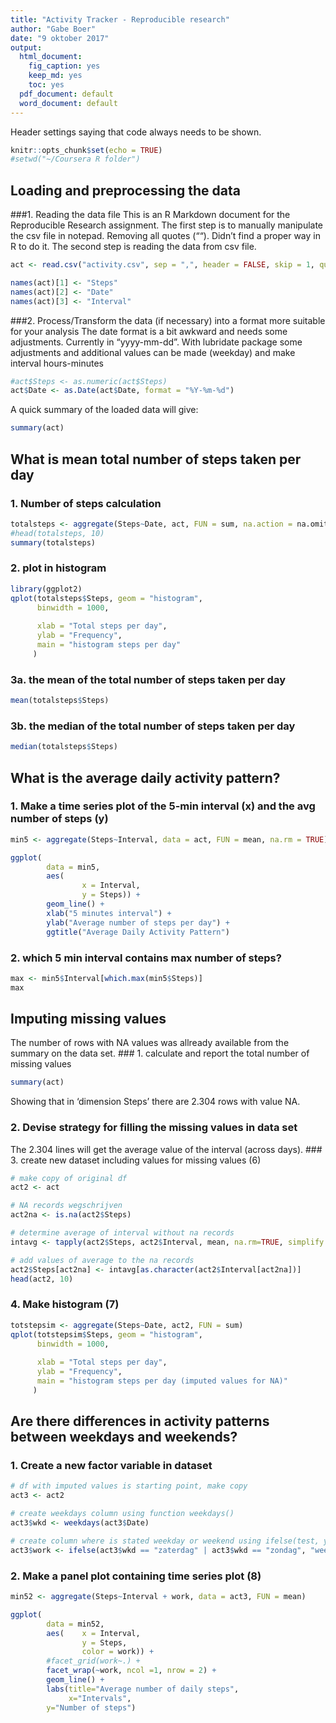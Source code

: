 ---
title: "Activity Tracker - Reproducible research"
author: "Gabe Boer"
date: "9 oktober 2017"
output:
  html_document: 
    fig_caption: yes
    keep_md: yes
    toc: yes
  pdf_document: default
  word_document: default
---

Header settings saying that code always needs to be shown.
```{r setup, include=TRUE}
knitr::opts_chunk$set(echo = TRUE)
#setwd("~/Coursera R folder")
```

## Loading and preprocessing the data
###1. Reading the data file
This is an R Markdown document for the Reproducible Research assignment. 
The first step is to manually manipulate the csv file in notepad. Removing all quotes ("").
Didn't find a proper way in R to do it.
The second step is reading the data from csv file. 

```{r csv reading}
act <- read.csv("activity.csv", sep = ",", header = FALSE, skip = 1, quote = "")

names(act)[1] <- "Steps"
names(act)[2] <- "Date"
names(act)[3] <- "Interval"

```

###2. Process/Transform the data (if necessary) into a format more suitable for your analysis
The date format is a bit awkward and needs some adjustments. Currently in "yyyy-mm-dd". With lubridate
package some adjustments and additional values can be made (weekday) and make interval hours-minutes

``` {r date}
#act$Steps <- as.numeric(act$Steps)
act$Date <- as.Date(act$Date, format = "%Y-%m-%d")

```
A quick summary of the loaded data will give:
``` {r summary, echo=FALSE}
summary(act)

```

## What is mean total number of steps taken per day
### 1. Number of steps calculation
``` {r total steps}

totalsteps <- aggregate(Steps~Date, act, FUN = sum, na.action = na.omit)
#head(totalsteps, 10)
summary(totalsteps)
```
### 2. plot in histogram
``` {r plot}
library(ggplot2)
qplot(totalsteps$Steps, geom = "histogram", 
      binwidth = 1000, 
      
      xlab = "Total steps per day", 
      ylab = "Frequency",
      main = "histogram steps per day"
     )

```

### 3a. the mean of the total number of steps taken per day
``` {r mean}
mean(totalsteps$Steps)
```
### 3b. the median of the total number of steps taken per day
``` {r median}
median(totalsteps$Steps)
```
## What is the average daily activity pattern?
### 1. Make a time series plot of the 5-min interval (x) and the avg number of steps (y)
``` {r 5-min interval}
min5 <- aggregate(Steps~Interval, data = act, FUN = mean, na.rm = TRUE)

ggplot(
        data = min5,
        aes(
                x = Interval,
                y = Steps)) +
        geom_line() +
        xlab("5 minutes interval") +
        ylab("Average number of steps per day") +
        ggtitle("Average Daily Activity Pattern")


```

### 2. which 5 min interval contains max number of steps? 
``` {r maximal steps}
max <- min5$Interval[which.max(min5$Steps)]
max
```


## Imputing missing values
The number of rows with NA values was allready available from the summary on the data set.
### 1. calculate and report the total number of missing values
``` {r NA rows}
summary(act)

```
Showing that in 'dimension Steps' there are 2.304 rows with value NA.

### 2. Devise strategy for filling the missing values in data set
The 2.304 lines will get the average value of the interval (across days).
### 3. create new dataset including values for missing values (6)
``` {r imputed values}
# make copy of original df
act2 <- act

# NA records wegschrijven
act2na <- is.na(act2$Steps)

# determine average of interval without na records
intavg <- tapply(act2$Steps, act2$Interval, mean, na.rm=TRUE, simplify = TRUE)

# add values of average to the na records
act2$Steps[act2na] <- intavg[as.character(act2$Interval[act2na])]
head(act2, 10)

```
### 4. Make histogram (7)
``` {r plot imputed}
totstepsim <- aggregate(Steps~Date, act2, FUN = sum)
qplot(totstepsim$Steps, geom = "histogram", 
      binwidth = 1000, 
      
      xlab = "Total steps per day", 
      ylab = "Frequency",
      main = "histogram steps per day (imputed values for NA)"
     )

```

## Are there differences in activity patterns between weekdays and weekends?

### 1. Create a new factor variable in dataset 
``` {r weekdays}
# df with imputed values is starting point, make copy
act3 <- act2

# create weekdays column using function weekdays()
act3$wkd <- weekdays(act3$Date)

# create column where is stated weekday or weekend using ifelse(test, yes, no)
act3$work <- ifelse(act3$wkd == "zaterdag" | act3$wkd == "zondag", "weekend", "weekday")

```

### 2. Make a panel plot containing time series plot (8)
``` {r last plot}
min52 <- aggregate(Steps~Interval + work, data = act3, FUN = mean)

ggplot(
        data = min52,
        aes(    x = Interval,
                y = Steps,
                color = work)) +
        #facet_grid(work~.) +
        facet_wrap(~work, ncol =1, nrow = 2) +
        geom_line() + 
        labs(title="Average number of daily steps", 
             x="Intervals",
        y="Number of steps")
        
        

```
